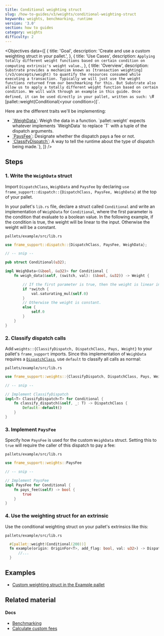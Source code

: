 ```yaml
---
title: Conditional weighting struct
slug: /how-to-guides/v3/weights/conditional-weighting-struct
keywords: weights, benchmarking, runtime
version: '3.0' 
section: how to guides
category: weights
difficulty: 2
---
```


<Objectives
  data={[
    {
      title: 'Goal',
      description: 'Create and use a custom weighting struct in your pallet.',
    },
    {
      title: 'Use Cases',
      description:
        `Applying totally different weight functions based on certain condition on computing
        extrinsic's weight value.`,
    },
    {
      title: 'Overview',
      description:
        `Substrate provides a mechanism known as [transaction weighting](/v3/concepts/weight) to quantify the
      resources consumed while executing a transaction. Typically we will just use the weight
      functions returned from our benchmarking for this. But Substrate also allow us to apply a
      totally different weight function based on certain condition. We will walk through an example
      in this guide. Once defined, it can be used directly in your pallet, written as such:
      \`#[pallet::weight(Conditional(\<your condition\>)]\`.
      
Here are the different traits we'll be implementing:
  - [\`WeighData\`](/rustdocs/latest/frame_support/weights/trait.WeighData.html#impl-WeighData<T>-for-(Weight%2C%20DispatchClass%2C%20Pays)): Weigh the data in a function. 
    \`pallet::weight\` expects whatever implements \`WeighData<T>\` to replace \`T\` with a tuple of the dispatch arguments.
  - [\`PaysFee\`](rustdocs/latest/frame_support/weights/trait.PaysFee.html): Designate whether the dispatch pays a fee or not.
  - [\`ClassifyDispatch\`](/rustdocs//latest/frame_support/weights/trait.ClassifyDispatch.html): A way to tell the runtime about the type of dispatch being made.`},
  ]}
/>

## Steps

### 1. Write the `WeighData` struct

Import `DispatchClass`, `WeighData` and `PaysFee` by declaring `use frame_support::dispatch::{DispatchClass, PaysFee, WeighData}` 
at the top of your pallet.

In your pallet's `lib.rs` file, declare a struct called `Conditional` and write an implementation 
of `WeighData` for `Conditional`, where the first parameter is the condition that evaluate to
a boolean value. In the following example, if the condition is true, the weight will be linear to
the input. Otherwise the weight will be a constant.

`pallets/example/src/lib.rs`

```rust
use frame_support::dispatch::{DispatchClass, PaysFee, WeighData};

// -- snip --

pub struct Conditional(u32);

impl WeighData<(&bool, &u32)> for Conditional {
    fn weigh_data(&self, (switch, val): (&bool, &u32)) -> Weight {

        // If the first parameter is true, then the weight is linear in the second parameter.
        if *switch {
            val.saturating_mul(self.0)
        }
        // Otherwise the weight is constant.
        else {
            self.0
        }
    }
}
```

### 2. Classify dispatch calls

Add `weights::{ClassifyDispatch, DispatchClass, Pays, Weight}` to your pallet's `frame_support` imports.
Since this implementation of `WeighData` requires a [`DispatchClass`](/rustdocs/latest/frame_support/weights/enum.DispatchClass.html), use `default`
to classify all calls as normal:

`pallets/example/src/lib.rs`

```rust
use frame_support::weights::{ClassifyDispatch, DispatchClass, Pays, Weight};

// -- snip --

// Implement ClassifyDispatch
impl<T> ClassifyDispatch<T> for Conditional {
    fn classify_dispatch(&self, _: T) -> DispatchClass {
        Default::default()
    }
}
```

### 3. Implement `PaysFee`

Specify how `PaysFee` is used for the custom `WeighData` struct. Setting this to `true` will require the
caller of this dispatch to pay a fee: 

`pallets/example/src/lib.rs`

```rust
use frame_support::weights::PaysFee

// -- snip --

// Implement PaysFee
impl PaysFee for Conditional {
    fn pays_fee(&self) -> bool {
        true
    }
}
```

### 4. Use the weighting struct for an extrinsic

Use the conditional weighting struct on your pallet's extrinsics like this:

`pallets/example/src/lib.rs`

```rust
  #[pallet::weight(Conditional(200))]
  fn example(origin: OriginFor<T>, add_flag: bool, val: u32>) -> DispatchResult {
      //...
  }
```

## Examples

- [Custom weighting struct in the Example pallet](https://github.com/paritytech/substrate/blob/435f56edc14a3a7e895ff5370f6e5179dc547cc4/frame/example/src/lib.rs#L324-L349)

## Related material

#### Docs 

- [Benchmarking](/v3/runtime/benchmarking)
- [Calculate custom fees](/how-to-guides/v3/weights/calculate-fees)
